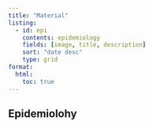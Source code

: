 ```yaml
---
title: "Material"
listing: 
  - id: epi
    contents: epidemiology
    fields: [image, title, description]
    sort: "date desc"
    type: grid
format: 
  html:
    toc: true
---
```


## Epidemiolohy

:::{#epi}
:::

